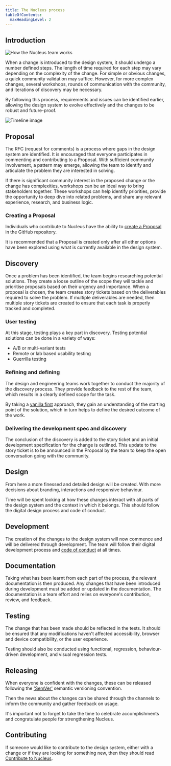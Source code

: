 ```yaml
---
title: The Nucleus process
tableOfContents:
  maxHeadingLevel: 2
---
```


## Introduction

![How the Nucleus team works](@assets/guidelines/process/introduction.webp)

When a change is introduced to the design system, it should undergo a number defined steps. The length of time required for each step may vary depending on the complexity of the change. For simple or obvious changes, a quick community validation may suffice. However, for more complex changes, several workshops, rounds of communication with the community, and iterations of discovery may be necessary.

By following this process, requirements and issues can be identified earlier, allowing the design system to evolve effectively and the changes to be robust and future-proof.

![Timeline image](@assets/guidelines/process/timeline.webp)

## Proposal

The RFC (request for comments) is a process where gaps in the design system are identified. It is encouraged that everyone participates in commenting and contributing to a Proposal. With sufficient community involvement, a pattern may emerge, allowing the team to identify and articulate the problem they are interested in solving.

If there is significant community interest in the proposed change or the change has complexities, workshops can be an ideal way to bring stakeholders together. These workshops can help identify priorities, provide the opportunity to deep dive into related problems, and share any relevant experience, research, and business logic.

### Creating a Proposal

Individuals who contribute to Nucleus have the ability to [create a Proposal](https://github.com/ConnectedHomes/nucleus/issues/new?assignees=&labels=RFC%2C+draft&template=b--proposal.md&title=%5BRFC%5D+Title+of+the+request) in the GitHub repository.

It is recommended that a Proposal is created only after all other options have been explored using what is currently available in the design system.

## Discovery

Once a problem has been identified, the team begins researching potential solutions. They create a loose outline of the scope they will tackle and prioritise proposals based on their urgency and importance. When a proposal is chosen, the team creates story tickets based on the deliverables required to solve the problem. If multiple deliverables are needed, then multiple story tickets are created to ensure that each task is properly tracked and completed.

### User testing

At this stage, testing plays a key part in discovery. Testing potential solutions can be done in a variety of ways:

- A/B or multi-variant tests
- Remote or lab based usability testing
- Guerrilla testing

### Refining and defining

The design and engineering teams work together to conduct the majority of the discovery process. They provide feedback to the rest of the team, which results in a clearly defined scope for the task.

By taking a [vanilla first](/guidelines/vanilla-first) approach, they gain an understanding of the starting point of the solution, which in turn helps to define the desired outcome of the work.

### Delivering the development spec and discovery

The conclusion of the discovery is added to the story ticket and an initial development specification for the change is outlined. This update to the story ticket is to be announced in the Proposal by the team to keep the open conversation going with the community.

## Design

From here a more finessed and detailed design will be created. With more decisions about branding, interactions and responsive behaviour.

Time will be spent looking at how these changes interact with all parts of the design system and the context in which it belongs. This should follow the digital design process and code of conduct.

## Development

The creation of the changes to the design system will now commence and will be delivered through development. The team will follow their digital development process and [code of conduct](https://github.com/ConnectedHomes/ember-commons/blob/master/CODE_OF_CONDUCT.md) at all times.

## Documentation

Taking what has been learnt from each part of the process, the relevant documentation is then produced. Any changes that have been introduced during development must be added or updated in the documentation. The documentation is a team effort and relies on everyone's contribution, review, and feedback.

## Testing

The change that has been made should be reflected in the tests. It should be ensured that any modifications haven't affected accessibility, browser and device compatibility, or the user experience.

Testing should also be conducted using functional, regression, behaviour-driven development, and visual regression tests.

## Releasing

When everyone is confident with the changes, these can be released following the ['SemVer'](https://semver.org/) semantic versioning convention.

Then the news about the changes can be shared through the channels to inform the community and gather feedback on usage.

It's important not to forget to take the time to celebrate accomplishments and congratulate people for strengthening Nucleus.

## Contributing

If someone would like to contribute to the design system, either with a change or if they are looking for something new, then they should read [Contribute to Nucleus](/guidelines/contributing/).
